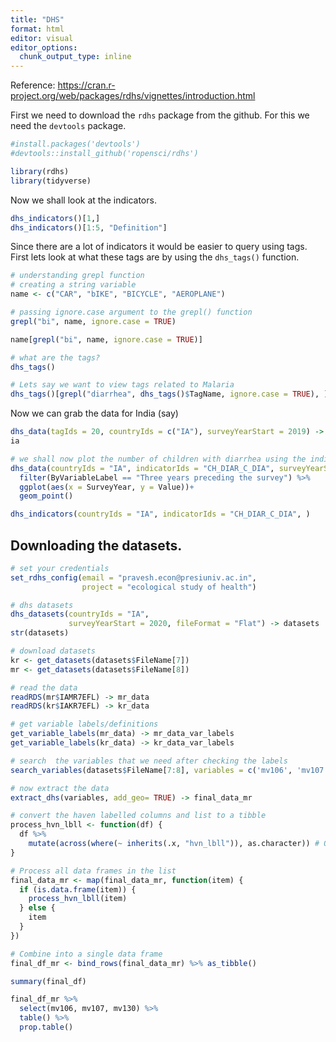 ```yaml
---
title: "DHS"
format: html
editor: visual
editor_options: 
  chunk_output_type: inline
---
```


Reference: <https://cran.r-project.org/web/packages/rdhs/vignettes/introduction.html>

First we need to download the `rdhs` package from the github. For this we need the `devtools` package.

```r
#install.packages('devtools')
#devtools::install_github('ropensci/rdhs')

library(rdhs)
library(tidyverse)
```

Now we shall look at the indicators.

```r
dhs_indicators()[1,]
dhs_indicators()[1:5, "Definition"]
```

Since there are a lot of indicators it would be easier to query using tags. First lets look at what these tags are by using the `dhs_tags()` function.

```r
# understanding grepl function
# creating a string variable
name <- c("CAR", "bIKE", "BICYCLE", "AEROPLANE")

# passing ignore.case argument to the grepl() function
grepl("bi", name, ignore.case = TRUE)

name[grepl("bi", name, ignore.case = TRUE)]
```

```r
# what are the tags?
dhs_tags()

# Lets say we want to view tags related to Malaria
dhs_tags()[grepl("diarrhea", dhs_tags()$TagName, ignore.case = TRUE), ]
```

Now we can grab the data for India (say)

```r
dhs_data(tagIds = 20, countryIds = c("IA"), surveyYearStart = 2019) -> ia
ia
```

```r
# we shall now plot the number of children with diarrhea using the indicator IDs for India and this will be for the DHS survey years after 2010. 
dhs_data(countryIds = "IA", indicatorIds = "CH_DIAR_C_DIA", surveyYearStart = 2010) %>% 
  filter(ByVariableLabel == "Three years preceding the survey") %>% 
  ggplot(aes(x = SurveyYear, y = Value))+
  geom_point()
```

```r
dhs_indicators(countryIds = "IA", indicatorIds = "CH_DIAR_C_DIA", )
```

## Downloading the datasets.

```r
# set your credentials
set_rdhs_config(email = "pravesh.econ@presiuniv.ac.in",
                project = "ecological study of health")
```

```r
# dhs datasets
dhs_datasets(countryIds = "IA",
             surveyYearStart = 2020, fileFormat = "Flat") -> datasets
str(datasets)
```

```r
# download datasets
kr <- get_datasets(datasets$FileName[7]) 
mr <- get_datasets(datasets$FileName[8])

# read the data
readRDS(mr$IAMR7EFL) -> mr_data 
readRDS(kr$IAKR7EFL) -> kr_data

# get variable labels/definitions
get_variable_labels(mr_data) -> mr_data_var_labels
get_variable_labels(kr_data) -> kr_data_var_labels

# search  the variables that we need after checking the labels
search_variables(datasets$FileName[7:8], variables = c('mv106', 'mv107', 'mv130'))-> variables

# now extract the data
extract_dhs(variables, add_geo= TRUE) -> final_data_mr

# convert the haven labelled columns and list to a tibble
process_hvn_lbll <- function(df) {
  df %>%
    mutate(across(where(~ inherits(.x, "hvn_lbll")), as.character)) # Or as_factor, as.vector
}

# Process all data frames in the list
final_data_mr <- map(final_data_mr, function(item) {
  if (is.data.frame(item)) {
    process_hvn_lbll(item)
  } else {
    item
  }
})

# Combine into a single data frame
final_df_mr <- bind_rows(final_data_mr) %>% as_tibble()

summary(final_df)
```

```r
final_df_mr %>% 
  select(mv106, mv107, mv130) %>% 
  table() %>% 
  prop.table()


```
